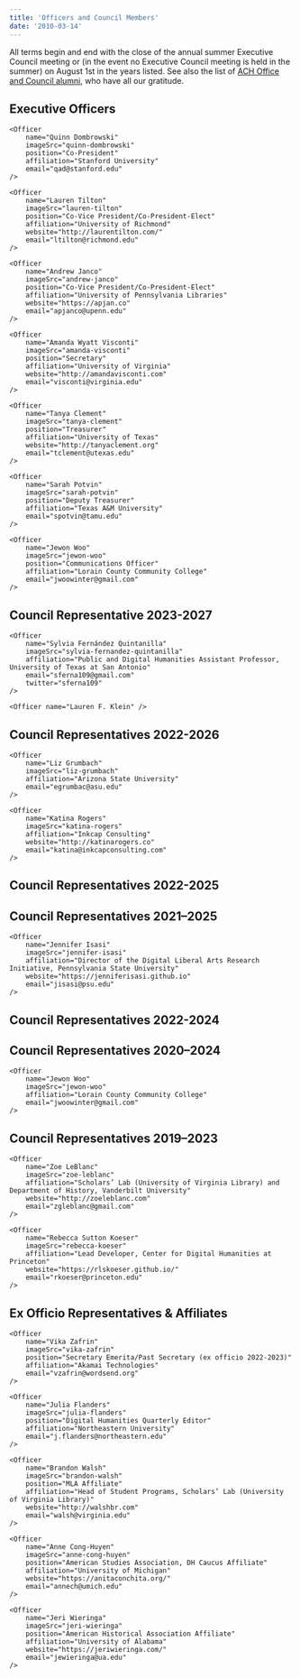 ```yaml
---
title: 'Officers and Council Members'
date: '2010-03-14'
---
```



All terms begin and end with the close of the annual summer Executive Council meeting or (in the event no Executive Council meeting is held in the summer) on August 1st in the years listed. See also the list of [ACH Office and Council alumni](/about/alumni/), who have all our gratitude.

## Executive Officers

<div className="officer-container not-prose">
    <Officer
        name="Roopika Risam"
        imageSrc="roopika-risam"
        position="Co-President"
        affiliation="Salem State University"
        website="http://roopikarisam.com"
        email="rrisam@salemstate.edu"
    />

    <Officer
        name="Quinn Dombrowski"
        imageSrc="quinn-dombrowski"
        position="Co-President"
        affiliation="Stanford University"
        email="qad@stanford.edu"
    />

    <Officer
        name="Lauren Tilton"
        imageSrc="lauren-tilton"
        position="Co-Vice President/Co-President-Elect"
        affiliation="University of Richmond"
        website="http://laurentilton.com/"
        email="ltilton@richmond.edu"
    />

    <Officer
        name="Andrew Janco"
        imageSrc="andrew-janco"
        position="Co-Vice President/Co-President-Elect"
        affiliation="University of Pennsylvania Libraries"
        website="https://apjan.co"
        email="apjanco@upenn.edu"
    />

    <Officer
        name="Amanda Wyatt Visconti"
        imageSrc="amanda-visconti"
        position="Secretary"
        affiliation="University of Virginia"
        website="http://amandavisconti.com"
        email="visconti@virginia.edu"
    />

    <Officer
        name="Tanya Clement"
        imageSrc="tanya-clement"
        position="Treasurer"
        affiliation="University of Texas"
        website="http://tanyaclement.org"
        email="tclement@utexas.edu"
    />

    <Officer
        name="Sarah Potvin"
        imageSrc="sarah-potvin"
        position="Deputy Treasurer"
        affiliation="Texas A&M University"
        email="spotvin@tamu.edu"
    />

    <Officer
        name="Jewon Woo"
        imageSrc="jewon-woo"
        position="Communications Officer"
        affiliation="Lorain County Community College"
        email="jwoowinter@gmail.com"
    />

</div>

## Council Representative 2023-2027

<div className="officer-container not-prose">
    <Officer name="Dorothy Berry" />

    <Officer
        name="Sylvia Fernández Quintanilla"
        imageSrc="sylvia-fernandez-quintanilla"
        affiliation="Public and Digital Humanities Assistant Professor, University of Texas at San Antonio"
        email="sferna109@gmail.com"
        twitter="sferna109"
    />

    <Officer name="Lauren F. Klein" />

</div>

## Council Representatives 2022-2026

<div className="officer-container not-prose">
    <Officer
        name="Eduard Arriaga"
        imageSrc="eduard-arriaga"
        affiliation="Clark University"
        email="earriaga@clarku.edu"
    />

    <Officer
        name="Liz Grumbach"
        imageSrc="liz-grumbach"
        affiliation="Arizona State University"
        email="egrumbac@asu.edu"
    />

    <Officer
        name="Katina Rogers"
        imageSrc="katina-rogers"
        affiliation="Inkcap Consulting"
        website="http://katinarogers.co"
        email="katina@inkcapconsulting.com"
    />

</div>

## Council Representatives 2022-2025

<div className="officer-container not-prose">
    <Officer
        name="Pamella Lach"
        imageSrc="pamella-lach"
        affiliation="San Diego State University"
        email="plach@sdsu.edu"
    />
</div>

## Council Representatives 2021–2025

<div className="officer-container not-prose">
    <Officer
        name="Lorena Gauthereau"
        imageSrc="lorena-gauthereau"
        affiliation="Digital Programs Manager and Lecturer, University of Houston"
        website="https://lorenagauthereau.wordpress.com/"
        email="lgauthereau@uh.edu"
    />

    <Officer
        name="Jennifer Isasi"
        imageSrc="jennifer-isasi"
        affiliation="Director of the Digital Liberal Arts Research Initiative, Pennsylvania State University"
        website="https://jenniferisasi.github.io"
        email="jisasi@psu.edu"
    />

</div>

## Council Representatives 2022-2024

<div className="officer-container not-prose">
    <Officer name="Jim McGrath" email="jimmcgrath.us@gmail.com" />
</div>

## Council Representatives 2020–2024

<div className="officer-container not-prose">
    <Officer
        name="Caitlin Pollock"
        imageSrc="caitlin-pollock"
        affiliation="Digital Scholarship Specialist, University of Michigan Library"
        email="pollockc@umich.edu"
    />

    <Officer
        name="Jewon Woo"
        imageSrc="jewon-woo"
        affiliation="Lorain County Community College"
        email="jwoowinter@gmail.com"
    />

</div>

## Council Representatives 2019–2023

<div className="officer-container not-prose">
    <Officer
        name="Anna E. Kijas"
        imageSrc="anna-kijas"
        affiliation="Head, Lilly Music Library and Music Librarian"
        website="http://annakijas.com"
        email="anna.kijas@tufts.edu"
    />

    <Officer
        name="Zoe LeBlanc"
        imageSrc="zoe-leblanc"
        affiliation="Scholars’ Lab (University of Virginia Library) and Department of History, Vanderbilt University"
        website="http://zoeleblanc.com"
        email="zgleblanc@gmail.com"
    />

    <Officer
        name="Rebecca Sutton Koeser"
        imageSrc="rebecca-koeser"
        affiliation="Lead Developer, Center for Digital Humanities at Princeton"
        website="https://rlskoeser.github.io/"
        email="rkoeser@princeton.edu"
    />

</div>

## Ex Officio Representatives &amp; Affiliates

<div className="officer-container not-prose">
    <Officer
        name="Kathleen Fitzpatrick"
        imageSrc="kathleen-fitzpatrick"
        position="Past President (ex officio 2022-2023)"
        affiliation="Michigan State University"
        website="http://kfitz.info"
        email="kfitz@kfitz.info"
    />

    <Officer
        name="Vika Zafrin"
        imageSrc="vika-zafrin"
        position="Secretary Emerita/Past Secretary (ex officio 2022-2023)"
        affiliation="Akamai Technologies"
        email="vzafrin@wordsend.org"
    />

    <Officer
        name="Julia Flanders"
        imageSrc="julia-flanders"
        position="Digital Humanities Quarterly Editor"
        affiliation="Northeastern University"
        email="j.flanders@northeastern.edu"
    />

    <Officer
        name="Brandon Walsh"
        imageSrc="brandon-walsh"
        position="MLA Affiliate"
        affiliation="Head of Student Programs, Scholars’ Lab (University of Virginia Library)"
        website="http://walshbr.com"
        email="walsh@virginia.edu"
    />

    <Officer
        name="Anne Cong-Huyen"
        imageSrc="anne-cong-huyen"
        position="American Studies Association, DH Caucus Affiliate"
        affiliation="University of Michigan"
        website="https://anitaconchita.org/"
        email="annech@umich.edu"
    />

    <Officer
        name="Jeri Wieringa"
        imageSrc="jeri-wieringa"
        position="American Historical Association Affiliate"
        affiliation="University of Alabama"
        website="https://jeriwieringa.com/"
        email="jewieringa@ua.edu"
    />

</div>
